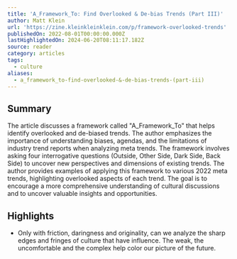 ```yaml
---
title: 'A_Framework_To: Find Overlooked & De-bias Trends (Part III)'
author: Matt Klein
url: 'https://zine.kleinkleinklein.com/p/framework-overlooked-trends'
publishedOn: 2022-08-01T00:00:00.000Z
lastHighlightedOn: 2024-06-20T08:11:17.182Z
source: reader
category: articles
tags:
  - culture
aliases:
  - a_framework_to-find-overlooked-&-de-bias-trends-(part-iii)
---
```

## Summary

The article discusses a framework called "A_Framework_To" that helps identify overlooked and de-biased trends. The author emphasizes the importance of understanding biases, agendas, and the limitations of industry trend reports when analyzing meta trends. The framework involves asking four interrogative questions (Outside, Other Side, Dark Side, Back Side) to uncover new perspectives and dimensions of existing trends. The author provides examples of applying this framework to various 2022 meta trends, highlighting overlooked aspects of each trend. The goal is to encourage a more comprehensive understanding of cultural discussions and to uncover valuable insights and opportunities.

## Highlights
- Only with friction, daringness and originality, can we analyze the sharp edges and fringes of culture that have influence. The weak, the uncomfortable and the complex help color our picture of the future.
